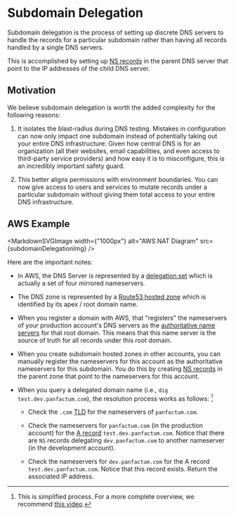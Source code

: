 

# Subdomain Delegation

Subdomain delegation is the process of setting up discrete DNS servers to handle the records for a
particular subdomain rather than having all records handled by a single DNS servers.

This is accomplished by setting up [NS records](https://www.cloudflare.com/learning/dns/dns-records/dns-ns-record/)
in the parent DNS server that point to the IP addresses of the child DNS server.

## Motivation

We believe subdomain delegation is worth the added complexity for the following reasons:

1. It isolates the blast-radius during DNS testing. Mistakes in configuration can now only impact one subdomain
   instead of potentially taking out your entire DNS infrastructure. Given how central DNS is for an organization
   (all their websites, email capabilities, and even access to third-party service providers) and how easy it is
   to misconfigure, this is an incredibly important safety guard.

2. This better aligns permissions with environment boundaries. You can now give access to users and services
   to mutate records under a particular subdomain without giving them total access to your entire DNS infrastructure.

## AWS Example

<MarkdownSVGImage width={"1000px"} alt="AWS NAT Diagram" src={subdomainDelegationImg} />

Here are the important notes:

* In AWS, the DNS Server is represented by a [delegation set](https://docs.aws.amazon.com/Route53/latest/DeveloperGuide/route-53-concepts.html#route-53-concepts-reusable-delegation-set)
  which is actually a set of four mirrored nameservers.

* The DNS zone is represented by a [Route53 hosted zone](https://docs.aws.amazon.com/Route53/latest/DeveloperGuide/hosted-zones-working-with.html)
  which is identified by its apex / root domain name.

* When you register a domain with AWS, that "registers" the nameservers of your production account's DNS servers as
  the [authoritative name servers](https://en.wikipedia.org/wiki/Name_server) for that root domain. This means
  that this name server is the source of truth for all records under this root domain.

* When you create subdomain hosted zones in other accounts, you can manually register the nameservers for this account
  as the authoritative nameservers for this subdomain. You do this by creating [NS records](https://www.cloudflare.com/learning/dns/dns-records/dns-ns-record/)
  in the parent zone that point to the nameservers for this account.

* When you query a delegated domain name (i.e., `dig test.dev.panfactum.com`), the resolution process works as follows: [^1]

  * Check the `.com` [TLD](https://en.wikipedia.org/wiki/Top-level_domain) for the nameservers of `panfactum.com`.

  * Check the nameservers for `panfactum.com` (in the production account) for the [A record](https://www.cloudflare.com/learning/dns/dns-records/dns-a-record/) `test.dev.panfactum.com`. Notice that there are
    `NS` records delegating `dev.panfactum.com` to another nameserver (in the development account).

  * Check the nameservers for `dev.panfactum.com` for the A record `test.dev.panfactum.com`. Notice that this record exists. Return the associated IP address.

[^1]: This is simplified process. For a more complete overview, we recommend [this video](https://www.youtube.com/watch?v=g6R9gRWIIK8).
